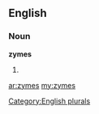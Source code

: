 ==English==

===Noun===
'''zymes'''

# {{plural of|[[zyme]]}}

[[Category:English plurals]]

[[ar:zymes]]
[[my:zymes]]